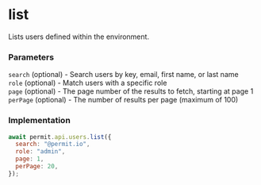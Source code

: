 # list

Lists users defined within the environment.

### Parameters

`search` (optional) - Search users by key, email, first name, or last name<br/>
`role` (optional) - Match users with a specific role<br/>
`page` (optional) - The page number of the results to fetch, starting at page 1<br/>
`perPage` (optional) - The number of results per page (maximum of 100)<br/>


### Implementation

```js
await permit.api.users.list({
  search: "@permit.io",
  role: "admin",
  page: 1,
  perPage: 20,
});
```
